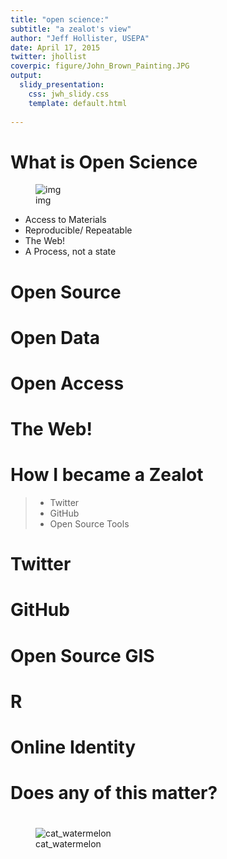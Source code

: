 ```yaml
---
title: "open science:"
subtitle: "a zealot's view"
author: "Jeff Hollister, USEPA"
date: April 17, 2015
twitter: jhollist 
coverpic: figure/John_Brown_Painting.JPG
output: 
  slidy_presentation:
    css: jwh_slidy.css
    template: default.html
    
---
```


# What is Open Science 

<div class="right" style="left: 480px;"> 
![img](figure/open_sign_4344960203_821cb56ec9_o_resize.jpg)
</div>

<div class="left">
 - Access to Materials     
 - Reproducible/ Repeatable    
 - The Web!                   
 - A Process, not a state                       
</div>

# Open Source {.segue-txt}

# Open Data {.segue-txt}

# Open Access {.segue-txt}

# The Web! {.segue-txt}

# How I became a Zealot

> - Twitter
> - GitHub
> - Open Source Tools

# Twitter {.segue-txt}

# GitHub {.segue-txt}

# Open Source GIS {.segue-txt}

# R {.segue-txt}

# Online Identity {.segue-txt}

# Does any of this matter? {.segue-txt}

# {.segue-img}

![cat_watermelon](figure/cat-pushing-watermelon-out-of-lake.jpg)

